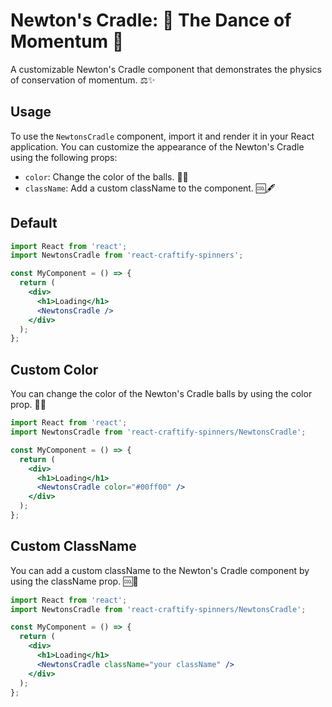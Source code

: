 
<Meta title="Spinners/NewtonsCradle" component={NewtonsCradle} />

# Newton's Cradle: 🌟 The Dance of Momentum 🌟

A customizable Newton's Cradle component that demonstrates the physics of conservation of momentum. ⚖️✨

## Usage

To use the `NewtonsCradle` component, import it and render it in your React application. You can customize the appearance of the Newton's Cradle using the following props:

- `color`: Change the color of the balls. 🎨🔵
- `className`: Add a custom className to the component. 🆒🖋️

## Default

<Canvas>
  <Story name="Default" args={{}} />
</Canvas>


```jsx
import React from 'react';
import NewtonsCradle from 'react-craftify-spinners';

const MyComponent = () => {
  return (
    <div>
      <h1>Loading</h1>
      <NewtonsCradle />
    </div>
  );
};

```

## Custom Color

You can change the color of the Newton's Cradle balls by using the color prop. 🌈🔴


```jsx
import React from 'react';
import NewtonsCradle from 'react-craftify-spinners/NewtonsCradle';

const MyComponent = () => {
  return (
    <div>
      <h1>Loading</h1>
      <NewtonsCradle color="#00ff00" />
    </div>
  );
};
```

## Custom ClassName

You can add a custom className to the Newton's Cradle component by using the className prop. 🆒🎩


```jsx
import React from 'react';
import NewtonsCradle from 'react-craftify-spinners/NewtonsCradle';

const MyComponent = () => {
  return (
    <div>
      <h1>Loading</h1>
      <NewtonsCradle className="your className" />
    </div>
  );
};
```

